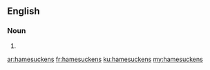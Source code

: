 ==English==

===Noun===
{{head|en|plural}}

# {{plural of|hamesucken|lang=en|nocat=1}}

[[ar:hamesuckens]]
[[fr:hamesuckens]]
[[ku:hamesuckens]]
[[my:hamesuckens]]